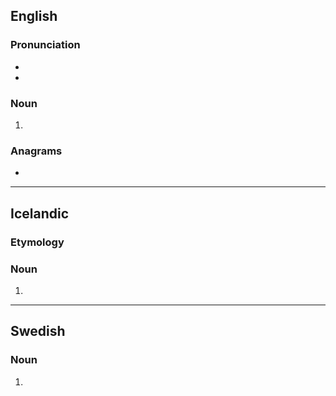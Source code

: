 ==English==

===Pronunciation===
* {{IPA|en|/dɪlz/}}
* {{rhymes|en|ɪlz|s=1}}

===Noun===
{{head|en|noun form}}

# {{plural of|en|dill}}

===Anagrams===
* {{anagrams|en|a=dills|S.D. Ill.}}

----

==Icelandic==

===Etymology===
{{nonlemma}}

===Noun===
{{is-noun form}}

# {{inflection of|is|dill||indef|gen|s}}

----

==Swedish==

===Noun===
{{head|sv|noun form}}

# {{sv-noun-form-indef-gen|dill}}